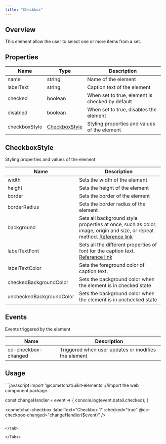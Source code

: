 ```yaml
---
title: "Checkbox"
---
```




## Overview

This element allow the user to select one or more items from a set.

## Properties

| Name          | Type                                                          | Description                                     |
| ------------- | ------------------------------------------------------------- | ----------------------------------------------- |
| name          | string                                                        | Name of the element                             |
| labelText     | string                                                        | Caption text of the element                     |
| checked       | boolean                                                       | When set to true, element is checked by default |
| disabled      | boolean                                                       | When set to true, disables the element          |
| checkboxStyle | [CheckboxStyle](/docs/ui-kit/react/v4/checkbox#checkboxstyle) | Styling properties and values of the element    |

## CheckboxStyle

Styling properties and values of the element

| Name                     | Description                                                                                                                                                                          |
| ------------------------ | ------------------------------------------------------------------------------------------------------------------------------------------------------------------------------------ |
| width                    | Sets the width of the element                                                                                                                                                        |
| height                   | Sets the height of the element                                                                                                                                                       |
| border                   | Sets the border of the element                                                                                                                                                       |
| borderRadius             | Sets the border radius of the element                                                                                                                                                |
| background               | Sets all background style properties at once, such as color, image, origin and size, or repeat method. [Reference link](https://developer.mozilla.org/en-US/docs/Web/CSS/background) |
| labelTextFont            | Sets all the different properties of font for the caption text. [Reference link](https://developer.mozilla.org/en-US/docs/Web/CSS/font)                                              |
| labelTextColor           | Sets the foreground color of caption text.                                                                                                                                           |
| checkedBackgroundColor   | Sets the background color when the element is in checked state                                                                                                                       |
| uncheckedBackgroundColor | Sets the background color when the element is in unchecked state                                                                                                                     |

## Events

Events triggered by the element

| Name                | Description                                         |
| ------------------- | --------------------------------------------------- |
| cc-checkbox-changed | Triggered when user updates or modifies the element |

## Usage

<Tabs>
<Tab title="JavaScript">
```javascript
import '@cometchat/uikit-elements';//import the web component package.

const changeHandler = event => {
  console.log(event.detail.checked);
}

<cometchat-checkbox 
:labelText="Checkbox 1"
:checked="true"
@cc-checkbox-changed="changeHandler($event)" />
```

</Tab>

</Tabs>
